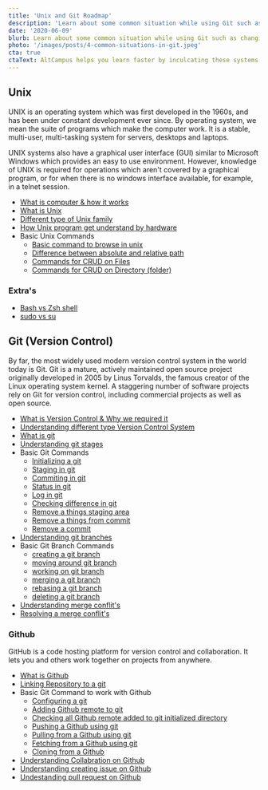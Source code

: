 ```yaml
---
title: 'Unix and Git Roadmap'
description: 'Learn about some common situation while using Git such as changing the git commit message, understanding git log and more.'
date: '2020-06-09'
blurb: Learn about some common situation while using Git such as changing the git commit message, understanding git log and more.
photo: '/images/posts/4-common-situations-in-git.jpeg'
cta: true
ctaText: AltCampus helps you learn faster by inculcating these systems as part of the learning model.  🙌
---
```


## Unix

UNIX is an operating system which was first developed in the 1960s, and has been under constant development ever since. By operating system, we mean the suite of programs which make the computer work. It is a stable, multi-user, multi-tasking system for servers, desktops and laptops.

UNIX systems also have a graphical user interface (GUI) similar to Microsoft Windows which provides an easy to use environment. However, knowledge of UNIX is required for operations which aren't covered by a graphical program, or for when there is no windows interface available, for example, in a telnet session.

- [What is computer & how it works]()
- [What is Unix]()
- [Different type of Unix family]()
- [How Unix program get understand by hardware]()
- Basic Unix Commands
  - [Basic command to browse in unix]()
  - [Difference between absolute and relative path]()
  - [Commands for CRUD on Files]()
  - [Commands for CRUD on Directory (folder)]()

### Extra's

- [Bash vs Zsh shell]()
- [sudo vs su]()

## Git (Version Control)

By far, the most widely used modern version control system in the world today is Git. Git is a mature, actively maintained open source project originally developed in 2005 by Linus Torvalds, the famous creator of the Linux operating system kernel. A staggering number of software projects rely on Git for version control, including commercial projects as well as open source.

- [What is Version Control & Why we required it]()
- [Understanding different type Version Control System]()
- [What is git]()
- [Understanding git stages]()
- Basic Git Commands
  - [Initializing a git]()
  - [Staging in git]()
  - [Commiting in git]()
  - [Status in git]()
  - [Log in git]()
  - [Checking difference in git]()
  - [Remove a things staging area]()
  - [Remove a things from commit]()
  - [Remove a commit]()
- [Understanding git branches]()
- Basic Git Branch Commands
  - [creating a git branch]()
  - [moving around git branch]()
  - [working on git branch]()
  - [merging a git branch]()
  - [rebasing a git branch]()
  - [deleting a git branch]()
- [Understanding merge conflit's]()
- [Resolving a merge conflit's]()

### Github

GitHub is a code hosting platform for version control and collaboration. It lets you and others work together on projects from anywhere.

- [What is Github]()
- [Linking Repository to a git]()
- Basic Git Command to work with Github
  - [Configuring a git]()
  - [Adding Github remote to git]()
  - [Checking all Github remote added to git initialized directory]()
  - [Pushing a Github using git]()
  - [Pulling from a Github using git]()
  - [Fetching from a Github using git]()
  - [Cloning from a Github]()
- [Understanding Collabration on Github]()
- [Understanding creating issue on Github]()
- [Undestanding pull request on Github]()
